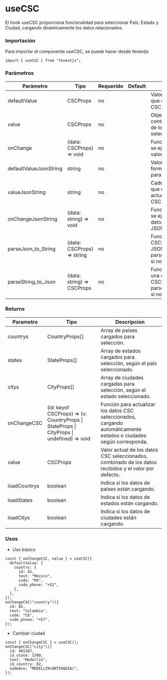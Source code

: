 # useCSC

El hook useCSC proporciona funcionalidad para seleccionar País, Estado y Ciudad, cargando dinámicamente los datos relacionados.

### Importación

Para importar el componente useCSC, se puede hacer desde fenextjs

```tsx copy
import { useCSC } from "fenextjs";
```

### Parámetros

| Parámetro              | Tipo                        | Requerido | Default | Descripcion                                                                                        |
| ---------------------- | --------------------------- | --------- | ------- | -------------------------------------------------------------------------------------------------- |
| defaultValue           | CSCProps                    | no        |         | Valor inicial opcional que define los datos CSC por defecto.                                       |
| value                  | CSCProps                    | no        |         | Objeto opcional que contiene el valor actual de los datos CSC seleccionados.                       |
| onChange               | (data: CSCProps) =\> void   | no        |         | Función de callback que se ejecuta al cambiar el valor CSC.                                        |
| defaultValueJsonString | string                      | no        |         | Valor inicial opcional en formato JSON string para los datos CSC.                                  |
| valueJsonString        | string                      | no        |         | Cadena JSON opcional que representa el valor actual de los datos CSC.                              |
| onChangeJsonString     | (data: string) =\> void     | no        |         | Función de callback que se ejecuta cuando los datos CSC en formato JSON cambian.                   |
| parseJson_to_String    | (data: CSCProps) =\> string | no        |         | Función para convertir CSCProps a una cadena JSON, usa parseCSC_to_CSCString si no se proporciona. |
| parseString_to_Json    | (data: string) =\> CSCProps | no        |         | Función para convertir una cadena JSON a CSCProps, usa parseCSCString_to_CSC si no se proporciona. |

### Returns

| Parametro    | Tipo                                                                                        | Descripcion                                                                                                         |
| ------------ | ------------------------------------------------------------------------------------------- | ------------------------------------------------------------------------------------------------------------------- |
| countrys     | CountryProps[]                                                                              | Array de países cargados para selección.                                                                            |
| states       | StateProps[]                                                                                | Array de estados cargados para selección, según el país seleccionado.                                               |
| citys        | CityProps[]                                                                                 | Array de ciudades cargadas para selección, según el estado seleccionado.                                            |
| onChangeCSC  | (id: keyof CSCProps) =\> (v: CountryProps \| StateProps \| CityProps \| undefined) =\> void | Función para actualizar los datos CSC seleccionados, cargando automáticamente estados o ciudades según corresponda. |
| value        | CSCProps                                                                                    | Valor actual de los datos CSC seleccionados, combinado de los datos recibidos y el valor por defecto.               |
| loadCountrys | boolean                                                                                     | Indica si los datos de países están cargando.                                                                       |
| loadStates   | boolean                                                                                     | Indica si los datos de estados están cargando.                                                                      |
| loadCitys    | boolean                                                                                     | Indica si los datos de ciudades están cargando.                                                                     |

### Usos

- Uso básico

```tsx copy
const { onChangeCSC, value } = useCSC({
  defaultValue: {
    country: {
      id: 42,
      text: "México",
      code: "MX",
      code_phone: "+52",
    },
  },
});
onChangeCSC("country")({
  id: 82,
  text: "Colombia",
  code: "CO",
  code_phone: "+57",
});
```

- Cambiar ciudad

```tsx copy
const { onChangeCSC } = useCSC();
onChangeCSC("city")({
  id: 465167,
  id_state: 1700,
  text: "Medellín",
  id_country: 82,
  nameAve: "MEDELLIN(ANTIOQUIA)",
});
```
